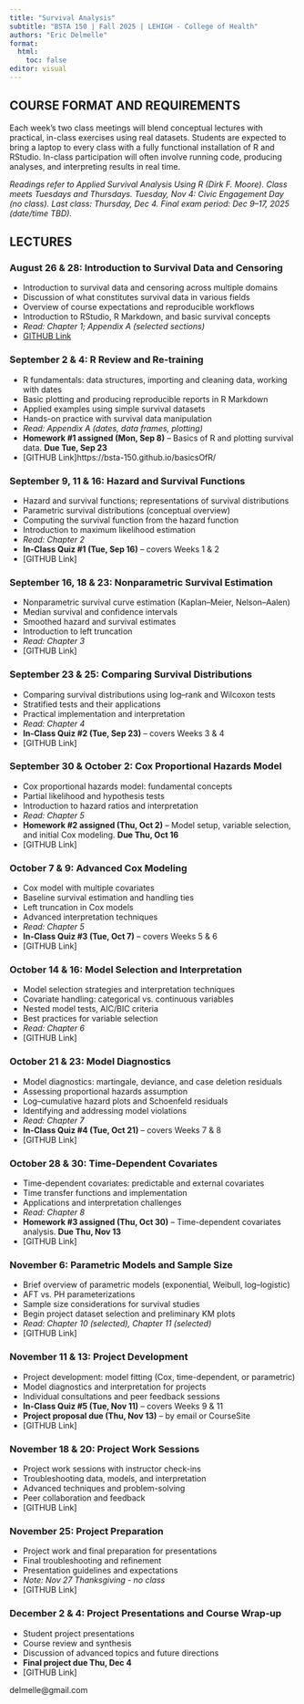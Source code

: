 ```yaml
---
title: "Survival Analysis"
subtitle: "BSTA 150 | Fall 2025 | LEHIGH - College of Health"
authors: "Eric Delmelle"
format: 
  html:
    toc: false
editor: visual
---
```


## COURSE FORMAT AND REQUIREMENTS

Each week's two class meetings will blend conceptual lectures with practical, in-class exercises using real datasets. Students are expected to bring a laptop to every class with a fully functional installation of R and RStudio. In-class participation will often involve running code, producing analyses, and interpreting results in real time.

*Readings refer to Applied Survival Analysis Using R (Dirk F. Moore). Class meets Tuesdays and Thursdays. Tuesday, Nov 4: Civic Engagement Day (no class). Last class: Thursday, Dec 4. Final exam period: Dec 9–17, 2025 (date/time TBD).*

## LECTURES

### August 26 & 28: Introduction to Survival Data and Censoring

- Introduction to survival data and censoring across multiple domains
- Discussion of what constitutes survival data in various fields
- Overview of course expectations and reproducible workflows
- Introduction to RStudio, R Markdown, and basic survival concepts
- *Read: Chapter 1; Appendix A (selected sections)*
- [GITHUB Link](https://bsta-150.github.io/chapter1/)

### September 2 & 4: R Review and Re-training

- R fundamentals: data structures, importing and cleaning data, working with dates
- Basic plotting and producing reproducible reports in R Markdown
- Applied examples using simple survival datasets
- Hands-on practice with survival data manipulation
- *Read: Appendix A (dates, data frames, plotting)*
- **Homework #1 assigned (Mon, Sep 8)** – Basics of R and plotting survival data. **Due Tue, Sep 23**
- [GITHUB Link]https://bsta-150.github.io/basicsOfR/

### September 9, 11 & 16: Hazard and Survival Functions

- Hazard and survival functions; representations of survival distributions
- Parametric survival distributions (conceptual overview)
- Computing the survival function from the hazard function
- Introduction to maximum likelihood estimation
- *Read: Chapter 2*
- **In-Class Quiz #1 (Tue, Sep 16)** – covers Weeks 1 & 2
- [GITHUB Link]

### September 16, 18 & 23: Nonparametric Survival Estimation

- Nonparametric survival curve estimation (Kaplan–Meier, Nelson–Aalen)
- Median survival and confidence intervals
- Smoothed hazard and survival estimates
- Introduction to left truncation
- *Read: Chapter 3*
- [GITHUB Link]

### September 23 & 25: Comparing Survival Distributions

- Comparing survival distributions using log–rank and Wilcoxon tests
- Stratified tests and their applications
- Practical implementation and interpretation
- *Read: Chapter 4*
- **In-Class Quiz #2 (Tue, Sep 23)** – covers Weeks 3 & 4
- [GITHUB Link]

### September 30 & October 2: Cox Proportional Hazards Model

- Cox proportional hazards model: fundamental concepts
- Partial likelihood and hypothesis tests
- Introduction to hazard ratios and interpretation
- *Read: Chapter 5*
- **Homework #2 assigned (Thu, Oct 2)** – Model setup, variable selection, and initial Cox modeling. **Due Thu, Oct 16**
- [GITHUB Link]

### October 7 & 9: Advanced Cox Modeling

- Cox model with multiple covariates
- Baseline survival estimation and handling ties
- Left truncation in Cox models
- Advanced interpretation techniques
- *Read: Chapter 5*
- **In-Class Quiz #3 (Tue, Oct 7)** – covers Weeks 5 & 6
- [GITHUB Link]

### October 14 & 16: Model Selection and Interpretation

- Model selection strategies and interpretation techniques
- Covariate handling: categorical vs. continuous variables
- Nested model tests, AIC/BIC criteria
- Best practices for variable selection
- *Read: Chapter 6*
- [GITHUB Link]

### October 21 & 23: Model Diagnostics

- Model diagnostics: martingale, deviance, and case deletion residuals
- Assessing proportional hazards assumption
- Log–cumulative hazard plots and Schoenfeld residuals
- Identifying and addressing model violations
- *Read: Chapter 7*
- **In-Class Quiz #4 (Tue, Oct 21)** – covers Weeks 7 & 8
- [GITHUB Link]

### October 28 & 30: Time-Dependent Covariates

- Time-dependent covariates: predictable and external covariates
- Time transfer functions and implementation
- Applications and interpretation challenges
- *Read: Chapter 8*
- **Homework #3 assigned (Thu, Oct 30)** – Time-dependent covariates analysis. **Due Thu, Nov 13**
- [GITHUB Link]

### November 6: Parametric Models and Sample Size

- Brief overview of parametric models (exponential, Weibull, log–logistic)
- AFT vs. PH parameterizations
- Sample size considerations for survival studies
- Begin project dataset selection and preliminary KM plots
- *Read: Chapter 10 (selected), Chapter 11 (selected)*
- [GITHUB Link]

### November 11 & 13: Project Development

- Project development: model fitting (Cox, time-dependent, or parametric)
- Model diagnostics and interpretation for projects
- Individual consultations and peer feedback sessions
- **In-Class Quiz #5 (Tue, Nov 11)** – covers Weeks 9 & 11
- **Project proposal due (Thu, Nov 13)** – by email or CourseSite
- [GITHUB Link]

### November 18 & 20: Project Work Sessions

- Project work sessions with instructor check-ins
- Troubleshooting data, models, and interpretation
- Advanced techniques and problem-solving
- Peer collaboration and feedback
- [GITHUB Link]

### November 25: Project Preparation

- Project work and final preparation for presentations
- Final troubleshooting and refinement
- Presentation guidelines and expectations
- *Note: Nov 27 Thanksgiving - no class*
- [GITHUB Link]

### December 2 & 4: Project Presentations and Course Wrap-up

- Student project presentations
- Course review and synthesis
- Discussion of advanced topics and future directions
- **Final project due Thu, Dec 4**
- [GITHUB Link]

delmelle@gmail.com